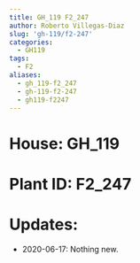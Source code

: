 ```yaml
---
title: GH_119 F2_247
author: Roberto Villegas-Diaz
slug: 'gh-119/f2-247'
categories:
  - GH119
tags:
  - F2
aliases:
  - gh_119-f2_247
  - gh-119-f2-247
  - gh119-f2247
---
```


# **House**: GH_119
# **Plant ID**: F2_247
# **Updates**: 
 - 2020-06-17: Nothing new.
